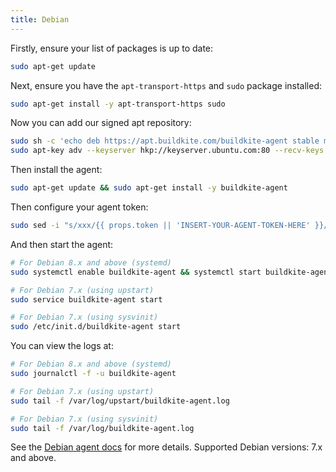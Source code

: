 ```yaml
---
title: Debian
---
```

Firstly, ensure your list of packages is up to date:

```bash
sudo apt-get update
```

Next, ensure you have the `apt-transport-https` and `sudo` package installed:

```bash
sudo apt-get install -y apt-transport-https sudo
```

Now you can add our signed apt repository:

```bash
sudo sh -c 'echo deb https://apt.buildkite.com/buildkite-agent stable main > /etc/apt/sources.list.d/buildkite-agent.list'
sudo apt-key adv --keyserver hkp://keyserver.ubuntu.com:80 --recv-keys 32A37959C2FA5C3C99EFBC32A79206696452D198
```

Then install the agent:

```bash
sudo apt-get update && sudo apt-get install -y buildkite-agent
```

Then configure your agent token:

```bash
sudo sed -i "s/xxx/{{ props.token || 'INSERT-YOUR-AGENT-TOKEN-HERE' }}/g" /etc/buildkite-agent/buildkite-agent.cfg
```

And then start the agent:

```bash
# For Debian 8.x and above (systemd)
sudo systemctl enable buildkite-agent && systemctl start buildkite-agent

# For Debian 7.x (using upstart)
sudo service buildkite-agent start

# For Debian 7.x (using sysvinit)
sudo /etc/init.d/buildkite-agent start
```

You can view the logs at:

```bash
# For Debian 8.x and above (systemd)
sudo journalctl -f -u buildkite-agent

# For Debian 7.x (using upstart)
sudo tail -f /var/log/upstart/buildkite-agent.log

# For Debian 7.x (using sysvinit)
sudo tail -f /var/log/buildkite-agent.log
```

<p class="rounded bg-silver p2">See the <a href="/docs/agent/debian">Debian agent docs</a> for more details. Supported Debian versions: 7.x and above.</p>
